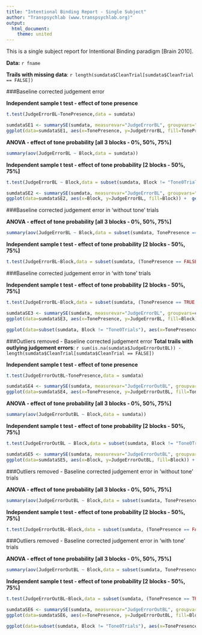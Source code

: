 ```yaml
---
title: "Intentional Binding Report - Single Subject"
author: "Transpsychlab (www.transpsychlab.org)"
output:
  html_document:
    theme: united
---
```


This is a single subject report for Intentional Binding paradigm [Brain 2010].

**Data:** `r fname`

**Trails with missing data**: `r length(sumdata$CleanTrial[sumdata$CleanTrial == FALSE]) `

###Baseline corrected judgement error

**Independent sample t test - effect of tone presence**
```r
t.test(JudgeErrorBL~TonePresence,data = sumdata)
```

```r
sumdataSE1 <- summarySE(sumdata, measurevar="JudgeErrorBL", groupvars="TonePresence", na.rm = TRUE)
ggplot(data=sumdataSE1, aes(x=TonePresence, y=JudgeErrorBL, fill=TonePresence)) +  geom_bar(position=position_dodge(), stat="identity") + geom_errorbar(aes(ymin=JudgeErrorBL-se, ymax=JudgeErrorBL+se), width=.2, position=position_dodge(.9)) + geom_point(pch=21, col="black", cex = 4, aes(colour = TonePresence)) + geom_hline(yintercept=0) + ggtitle("All Trials: Effect of tone presence\nBar plot showing means & standard errors") + xlab("Presence of Tone") +  ylab("Mean Shift from Baseline [ms]") + scale_fill_brewer(palette="Set1", name="Presence of Tone", breaks=c("TRUE", "FALSE"), labels=c("Tone", "No-Tone")) +  theme(axis.title = element_text(face="bold", size=12), axis.text  = element_text(face="bold", size=10), axis.ticks = element_blank())
```

**ANOVA - effect of tone probability [all 3 blocks - 0%, 50%, 75%]**
```r
summary(aov(JudgeErrorBL ~ Block,data = sumdata))
```

**Independent sample t test - effect of tone probability [2 blocks - 50%, 75%]**
```r
t.test(JudgeErrorBL ~ Block,data = subset(sumdata, Block != "Tone0Trials"))
```

```r
sumdataSE2 <- summarySE(sumdata, measurevar="JudgeErrorBL", groupvars="Block", na.rm = TRUE)
ggplot(data=sumdataSE2, aes(x=Block, y=JudgeErrorBL, fill=Block)) +  geom_bar(position=position_dodge(), stat="identity") + geom_errorbar(aes(ymin=JudgeErrorBL-se, ymax=JudgeErrorBL+se), width=.2, position=position_dodge(.9)) + geom_point(pch=21, col="black", cex = 4, aes(colour = Block)) + geom_hline(yintercept=0) + ggtitle("All Trials: Effect of tone probability\nBar plot showing means & standard errors") + xlab("Experimental Condition - Probability of Tone") +  ylab("Mean Shift from Baseline [ms]") + scale_fill_brewer(palette="Set1", name="Probability of Tone", breaks=c("Tone0Trials","Tone50Trials", "Tone75Trials"), labels=c("0%", "50%", "75%")) +  theme(axis.title = element_text(face="bold", size=12), axis.text.y  = element_text(face="bold", size=10), axis.text.x=element_blank(),axis.ticks = element_blank())
```

###Baseline corrected judgement error in 'without tone' trials

**ANOVA - effect of tone probability [all 3 blocks - 0%, 50%, 75%]**  
```r
summary(aov(JudgeErrorBL ~ Block,data = subset(sumdata, TonePresence == FALSE)))
```

**Independent sample t test - effect of tone probability [2 blocks - 50%, 75%]**
```r
t.test(JudgeErrorBL~Block,data = subset(sumdata, (TonePresence == FALSE & Block != "Tone0Trials")))
```

###Baseline corrected judgement error in 'with tone' trials

**Independent sample t test - effect of tone probability [2 blocks - 50%, 75%]**
```r
t.test(JudgeErrorBL~Block,data = subset(sumdata, (TonePresence == TRUE & Block != "Tone0Trials")))
```

```r
sumdataSE3 <- summarySE(sumdata, measurevar="JudgeErrorBL", groupvars=c("TonePresence","Block"), na.rm = TRUE)
ggplot(data=sumdataSE3, aes(x=TonePresence, y=JudgeErrorBL, fill=Block)) +  geom_bar(position=position_dodge(), stat="identity") + geom_errorbar(aes(ymin=JudgeErrorBL-se, ymax=JudgeErrorBL+se), width=.2, position=position_dodge(.9)) + geom_point(position=position_dodge(.9),pch=21, col="black", cex = 4, aes(colour = Block)) + geom_hline(yintercept=0) + ggtitle("All Trials: effect of tone probability in absence and presence of tone\nBar plot showing means & standard errors") + xlab("Presence of Tone") +  ylab("Mean Shift from Baseline [ms]") + scale_fill_brewer(palette="Set1", name="Probability of Tone", breaks=c("Tone0Trials","Tone50Trials", "Tone75Trials"), labels=c("0%", "50%", "75%")) +  theme(axis.title = element_text(face="bold", size=12), axis.text  = element_text(face="bold", size=10), axis.ticks = element_blank())
```

```r
ggplot(data=subset(sumdata, Block != "Tone0Trials"), aes(x=TonePresence, y=JudgeErrorBL, fill=Block)) + stat_boxplot(geom ='errorbar')+ geom_boxplot(outlier.size = 0) + ggtitle("All Trials\nBox plot showing median, IQR and individual datapoints") + xlab("Presence of Tone") +  ylab("Mean Shift from Baseline [ms]") + geom_point(position = position_jitter(w = 0.03, h = 0), pch=21, col="black", cex = 2, alpha = 0.8, aes(colour = Block)) + scale_fill_brewer(palette="Set1", name="Experimental Condition", breaks=c("Tone50Trials", "Tone75Trials"), labels=c("50% Tone probability", "75% Tone probability")) +  theme(axis.title = element_text(face="bold", size=12), axis.text  = element_text(face="bold", size=10), axis.ticks = element_blank())
```

###Outliers removed - Baseline corrected judgement error
**Total trails with outlying judgement errors**: `r sum(is.na(sumdata$JudgeErrorOutBL)) - length(sumdata$CleanTrial[sumdata$CleanTrial == FALSE]) `

**Independent sample t test - effect of tone presence**
```r
t.test(JudgeErrorOutBL~TonePresence,data = sumdata)
```

```r
sumdataSE4 <- summarySE(sumdata, measurevar="JudgeErrorOutBL", groupvars="TonePresence", na.rm = TRUE)
ggplot(data=sumdataSE4, aes(x=TonePresence, y=JudgeErrorOutBL, fill=TonePresence)) +  geom_bar(position=position_dodge(), stat="identity") + geom_errorbar(aes(ymin=JudgeErrorOutBL-se, ymax=JudgeErrorOutBL+se), width=.2, position=position_dodge(.9)) + geom_point(pch=21, col="black", cex = 4, aes(colour = TonePresence)) + geom_hline(yintercept=0) + ggtitle("Outliers removed: Effect of tone presence\nBar plot showing means & standard errors") + xlab("Presence of Tone") +  ylab("Mean Shift from Baseline [ms]") + scale_fill_brewer(palette="Set1", name="Presence of Tone", breaks=c("TRUE", "FALSE"), labels=c("Tone", "No-Tone")) +  theme(axis.title = element_text(face="bold", size=12), axis.text  = element_text(face="bold", size=10), axis.ticks = element_blank())
```

**ANOVA - effect of tone probability [all 3 blocks - 0%, 50%, 75%]**
```r
summary(aov(JudgeErrorOutBL ~ Block,data = sumdata))
```

**Independent sample t test - effect of tone probability [2 blocks - 50%, 75%]** 
```r
t.test(JudgeErrorOutBL ~ Block,data = subset(sumdata, Block != "Tone0Trials"))
```

```r
sumdataSE5 <- summarySE(sumdata, measurevar="JudgeErrorOutBL", groupvars="Block", na.rm = TRUE)
ggplot(data=sumdataSE5, aes(x=Block, y=JudgeErrorOutBL, fill=Block)) +  geom_bar(position=position_dodge(), stat="identity") + geom_errorbar(aes(ymin=JudgeErrorOutBL-se, ymax=JudgeErrorOutBL+se), width=.2, position=position_dodge(.9)) + geom_point(pch=21, col="black", cex = 4, aes(colour = Block)) + geom_hline(yintercept=0) + ggtitle("Outliers removed: Effect of tone probability\nBar plot showing means & standard errors") + xlab("Experimental Condition - Probability of Tone") +  ylab("Mean Shift from Baseline [ms]") + scale_fill_brewer(palette="Set1", name="Probability of Tone", breaks=c("Tone0Trials","Tone50Trials", "Tone75Trials"), labels=c("0%", "50%", "75%")) +  theme(axis.title = element_text(face="bold", size=12), axis.text.y  = element_text(face="bold", size=10), axis.text.x=element_blank(), axis.ticks = element_blank())
```

###Outliers removed - Baseline corrected judgement error in 'without tone' trials

**ANOVA - effect of tone probability [all 3 blocks - 0%, 50%, 75%]**
```r
summary(aov(JudgeErrorOutBL ~ Block,data = subset(sumdata, TonePresence == FALSE)))
```

**Independent sample t test - effect of tone probability [2 blocks - 50%, 75%]**
```r
t.test(JudgeErrorOutBL~Block,data = subset(sumdata, (TonePresence == FALSE & Block != "Tone0Trials")))
```

###Outliers removed - Baseline corrected judgement error in 'with tone' trials  

**ANOVA - effect of tone probability [all 3 blocks - 0%, 50%, 75%]**
```r
summary(aov(JudgeErrorOutBL ~ Block,data = subset(sumdata, TonePresence == TRUE)))
```

**Independent sample t test - effect of tone probability [2 blocks - 50%, 75%]**
```r
t.test(JudgeErrorOutBL~Block,data = subset(sumdata, (TonePresence == TRUE & Block != "Tone0Trials")))
```

```r
sumdataSE6 <- summarySE(sumdata, measurevar="JudgeErrorOutBL", groupvars=c("TonePresence","Block"), na.rm = TRUE)
ggplot(data=sumdataSE6, aes(x=TonePresence, y=JudgeErrorOutBL, fill=Block)) +  geom_bar(position=position_dodge(), stat="identity") + geom_errorbar(aes(ymin=JudgeErrorOutBL-se, ymax=JudgeErrorOutBL+se), width=.2, position=position_dodge(.9)) + geom_point(position=position_dodge(.9),pch=21, col="black", cex = 4, aes(colour = Block)) + geom_hline(yintercept=0) + ggtitle("Outliers removed: effect of tone probability in absence and presence of tone\nBar plot showing means & standard errors") +  xlab("Presence of Tone") +  ylab("Mean Shift from Baseline [ms]") + scale_fill_brewer(palette="Set1", name="Probability of Tone", breaks=c("Tone0Trials","Tone50Trials", "Tone75Trials"), labels=c("0%", "50%", "75%")) +  theme(axis.title = element_text(face="bold", size=12), axis.text  = element_text(face="bold", size=10), axis.ticks = element_blank())
```

```r
ggplot(data=subset(sumdata, Block != "Tone0Trials"), aes(x=TonePresence, y=JudgeErrorOutBL, fill=Block)) + stat_boxplot(geom ='errorbar')+ geom_boxplot(outlier.size = 0) +  ggtitle("Outliers removed\nBox plot showing median, IQR and individual datapoints") + xlab("Presence of Tone") +  ylab("Mean Shift from Baseline [ms]") + geom_point(position = position_jitter(w = 0.03, h = 0), pch=21, col="black", cex = 2, alpha = 0.8, aes(colour = Block)) + scale_fill_brewer(palette="Set1", name="Experimental Condition", breaks=c("Tone50Trials", "Tone75Trials"), labels=c("50% Tone probability", "75% Tone probability")) +  theme(axis.title = element_text(face="bold", size=12), axis.text  = element_text(face="bold", size=10), axis.ticks = element_blank())
```
